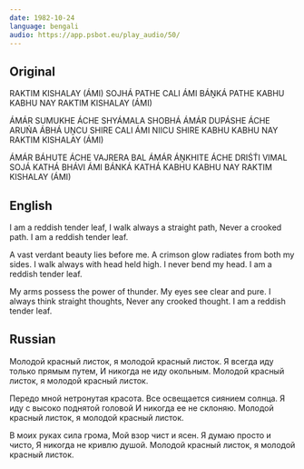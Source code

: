 ```yaml
---
date: 1982-10-24
language: bengali
audio: https://app.psbot.eu/play_audio/50/
---
```


## Original

RAKTIM KISHALAY (ÁMI)
SOJHÁ PATHE CALI ÁMI
BÁṊKÁ PATHE KABHU KABHU NAY
RAKTIM KISHALAY (ÁMI)

ÁMÁR SUMUKHE ÁCHE SHYÁMALA SHOBHÁ
ÁMÁR DUPÁSHE ÁCHE ARUŃA ÁBHÁ
UṊCU SHIRE CALI ÁMI
NIICU SHIRE KABHU KABHU NAY
RAKTIM KISHALAY (ÁMI)

ÁMÁR BÁHUTE ÁCHE VAJRERA BAL
ÁMÁR ÁṊKHITE ÁCHE DRIŚT́I VIMAL
SOJÁ KATHÁ BHÁVI ÁMI
BÁNKÁ KATHÁ KABHU KABHU NAY
RAKTIM KISHALAY (ÁMI)

## English

I am a reddish tender leaf,
I walk always a straight path,
Never a crooked path.
I am a reddish tender leaf.

A vast verdant beauty lies before me.
A crimson glow radiates from both my sides.
I walk always with head held high.
I never bend my head.
I am a reddish tender leaf.

My arms possess the power of thunder.
My eyes see clear and pure.
I always think straight thoughts,
Never any crooked thought.
I am a reddish tender leaf.

## Russian

Молодой красный листок, я молодой красный листок.
Я всегда иду только прямым путем,
И никогда не иду окольным.
Молодой красный листок, я молодой красный листок.

Передо мной нетронутая красота.
Все освещается сиянием солнца.
Я иду с высоко поднятой головой
И никогда ее не склоняю.
Молодой красный листок, я молодой красный листок.

В моих руках сила грома,
Мой взор чист и ясен.
Я думаю просто и чисто,
Я никогда не кривлю душой.
Молодой красный листок, я молодой красный листок.
